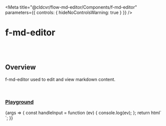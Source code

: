 
<Meta
	title="@cldcvr/flow-md-editor/Components/f-md-editor"
	parameters={{
		controls: { hideNoControlsWarning: true }
	}}
/>

# f-md-editor

<br />
<br />

## Overview

<f-divider></f-divider>

f-md-editor used to edit and view markdown content.

<br />

### [Playground](/story/cldcvr-flow-md-editor-components-f-md-editor--playground)

<Canvas>
	<Story name="Playground">
		{args => {
			const handleInput = function (ev) {
				console.log(ev);
			};
			return html`<f-div padding="x-large" height="100%">
				<f-md-editor></f-md-editor>
			</f-div>`;
		}}
	</Story>
</Canvas>

<br />
